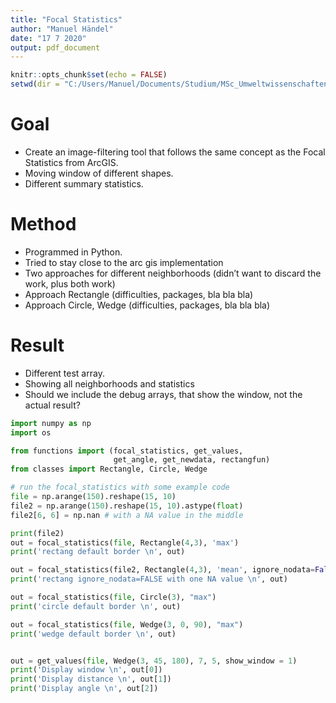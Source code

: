 ```yaml
---
title: "Focal Statistics"
author: "Manuel Händel"
date: "17 7 2020"
output: pdf_document
---
```


```r
knitr::opts_chunk$set(echo = FALSE)
setwd(dir = "C:/Users/Manuel/Documents/Studium/MSc_Umweltwissenschaften/gis_plus")
```

# Goal

- Create an image-filtering tool that follows the same concept as the 
Focal  Statistics  from  ArcGIS.
- Moving window of different shapes.
- Different summary statistics.

# Method

- Programmed in Python.
- Tried to stay close to the arc gis implementation
- Two approaches for different neighborhoods (didn't want to discard the work, plus both work)
- Approach Rectangle (difficulties, packages, bla bla bla)
- Approach Circle, Wedge (difficulties, packages, bla bla bla)

# Result

- Different test array.
- Showing all neighborhoods and statistics
- Should we include the debug arrays, that show the window, not the actual result?



```python
import numpy as np
import os

from functions import (focal_statistics, get_values,
                       get_angle, get_newdata, rectangfun)
from classes import Rectangle, Circle, Wedge

# run the focal_statistics with some example code
file = np.arange(150).reshape(15, 10)
file2 = np.arange(150).reshape(15, 10).astype(float)
file2[6, 6] = np.nan # with a NA value in the middle

print(file2)
out = focal_statistics(file, Rectangle(4,3), 'max')
print('rectang default border \n', out)

out = focal_statistics(file2, Rectangle(4,3), 'mean', ignore_nodata=False)
print('rectang ignore_nodata=FALSE with one NA value \n', out)

out = focal_statistics(file, Circle(3), "max")
print('circle default border \n', out)

out = focal_statistics(file, Wedge(3, 0, 90), "max")
print('wedge default border \n', out)


out = get_values(file, Wedge(3, 45, 180), 7, 5, show_window = 1)
print('Display window \n', out[0])
print('Display distance \n', out[1])
print('Display angle \n', out[2])
```

